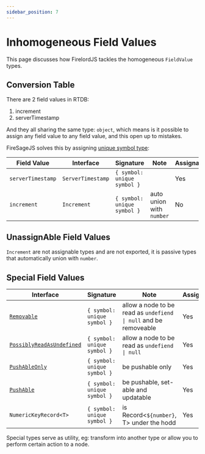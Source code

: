 ```yaml
---
sidebar_position: 7
---
```


# Inhomogeneous Field Values

This page discusses how FirelordJS tackles the homogeneous `FieldValue` types.

## Conversion Table

There are 2 field values in RTDB:

1. increment
2. serverTimestamp

And they all sharing the same type: `object`, which means is it possible to assign any field value to any field value, and this open up to mistakes.

FireSageJS solves this by assigning [unique symbol type](https://www.typescriptlang.org/docs/handbook/release-notes/typescript-2-7.html#unique-symbol):

| Field Value       | Interface         | Signature                   | Note                     | Assignable |
| ----------------- | ----------------- | --------------------------- | ------------------------ | ---------- |
| `serverTimestamp` | `ServerTimestamp` | `{ symbol: unique symbol }` |                          | Yes        |
| `increment`       | `Increment`       | `{ symbol: unique symbol }` | auto union with `number` | No         |

## UnassignAble Field Values

`Increment` are not assignable types and are not exported, it is passive types that automatically union with `number`.

## Special Field Values

| Interface                                                       | Signature                   | Note                                                             | Assignable |
| --------------------------------------------------------------- | --------------------------- | ---------------------------------------------------------------- | ---------- |
| [`Removable`](/guides/removable)                                | `{ symbol: unique symbol }` | allow a node to be read as `undefiend \| null` and be removeable | Yes        |
| [`PossiblyReadAsUndefined`](/guides/possibly_read_as_undefined) | `{ symbol: unique symbol }` | allow a node to be read as `undefiend \| null`                   | Yes        |
| [`PushAbleOnly`](/guides/pushableonly)                          | `{ symbol: unique symbol }` | be pushable only                                                 | Yes        |
| [`PushAble`](/guides/pushAble)                                  | `{ symbol: unique symbol }` | be pushable, set-able and updatable                              | Yes        |
| `NumericKeyRecord<T>`                                           | `{ symbol: unique symbol }` | is Record<`${number}`, T> under the hodd                         | Yes        |

Special types serve as utility, eg: transform into another type or allow you to perform certain action to a node.
